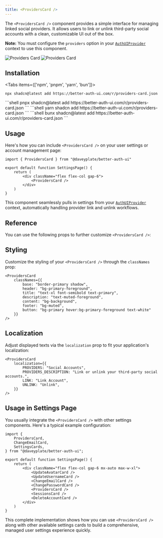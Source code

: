```yaml
---
title: <ProvidersCard />
---
```


The `<ProvidersCard />` component provides a simple interface for managing linked social providers. It allows users to link or unlink third-party social accounts with a clean, customizable UI out of the box.

**Note:** You must configure the `providers` option in your [`AuthUIProvider`](../components/auth-ui-provider) context to use this component.

<img alt="Providers Card" src="/screenshots/providers-card-dark.png" className="rounded-xl hidden dark:block w-lg mt-0 mb-0" />
<img alt="Providers Card" src="/screenshots/providers-card-light.png" className="rounded-xl dark:hidden w-lg mt-0 mb-0" />

## Installation

<Tabs items={['npm', 'pnpm', 'yarn', 'bun']}>
  <Tab value="npm">
  ```shell
  npx shadcn@latest add https://better-auth-ui.com/r/providers-card.json
  ```
  </Tab>
  <Tab value="pnpm">
  ```shell
  pnpx shadcn@latest add https://better-auth-ui.com/r/providers-card.json
  ```
  </Tab>
  <Tab value="yarn">
  ```shell
  yarn shadcn add https://better-auth-ui.com/r/providers-card.json
  ```
  </Tab>
  <Tab value="bun">
  ```shell
  bunx shadcn@latest add https://better-auth-ui.com/r/providers-card.json
  ```
  </Tab>
</Tabs>

## Usage

Here's how you can include `<ProvidersCard />` on your user settings or account management page:

```tsx
import { ProvidersCard } from "@daveyplate/better-auth-ui"

export default function SettingsPage() {
    return (
        <div className="flex flex-col gap-6">
            <ProvidersCard />
        </div>
    )
}
```

This component seamlessly pulls in settings from your [`AuthUIProvider`](../components/auth-ui-provider) context, automatically handling provider link and unlink workflows.

## Reference

You can use the following props to further customize `<ProvidersCard />`:

<AutoTypeTable path="../src/components/settings/providers/providers-card.tsx" name="ProvidersCardProps" />

## Styling

Customize the styling of your `<ProvidersCard />` through the `classNames` prop:

```tsx
<ProvidersCard
    classNames={{
        base: "border-primary shadow",
        header: "bg-primary-foreground",
        title: "text-xl font-semibold text-primary",
        description: "text-muted-foreground",
        content: "bg-background",
        footer: "bg-muted",
        button: "bg-primary hover:bg-primary-foreground text-white"
    }}
/>
```

## Localization

Adjust displayed texts via the `localization` prop to fit your application's localization:

```tsx
<ProvidersCard
    localization={{
        PROVIDERS: "Social Accounts",
        PROVIDERS_DESCRIPTION: "Link or unlink your third-party social accounts.",
        LINK: "Link Account",
        UNLINK: "Unlink",
    }}
/>
```

## Usage in Settings Page

You usually integrate the `<ProvidersCard />` with other settings components. Here's a typical example configuration:

```tsx title="app/dashboard/settings/page.tsx"
import {
    ProvidersCard,
    ChangeEmailCard,
    SettingsCards,
} from "@daveyplate/better-auth-ui";

export default function SettingsPage() {
    return (
        <div className="flex flex-col gap-6 mx-auto max-w-xl">
            <UpdateAvatarCard />
            <UpdateUsernameCard />
            <ChangeEmailCard />
            <ChangePasswordCard />
            <ProvidersCard />
            <SessionsCard />
            <DeleteAccountCard />
        </div>
    )
}
```

This complete implementation shows how you can use `<ProvidersCard />` along with other available settings cards to build a comprehensive, managed user settings experience quickly.

